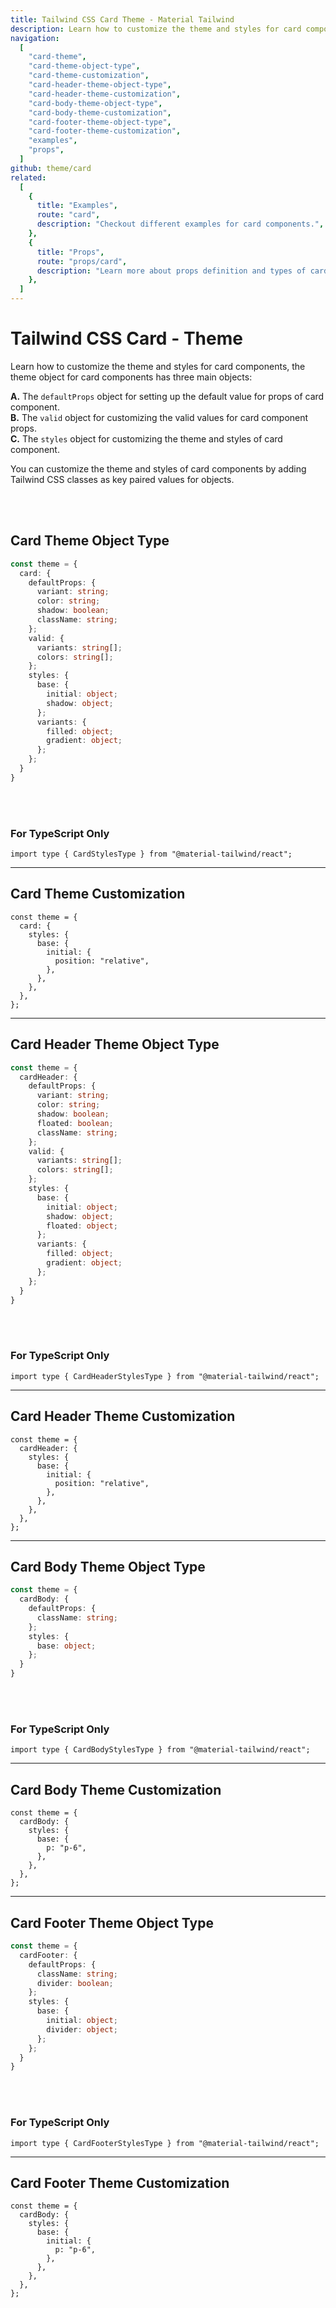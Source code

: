 ```yaml
---
title: Tailwind CSS Card Theme - Material Tailwind
description: Learn how to customize the theme and styles for card components.
navigation:
  [
    "card-theme",
    "card-theme-object-type",
    "card-theme-customization",
    "card-header-theme-object-type",
    "card-header-theme-customization",
    "card-body-theme-object-type",
    "card-body-theme-customization",
    "card-footer-theme-object-type",
    "card-footer-theme-customization",
    "examples",
    "props",
  ]
github: theme/card
related:
  [
    {
      title: "Examples",
      route: "card",
      description: "Checkout different examples for card components.",
    },
    {
      title: "Props",
      route: "props/card",
      description: "Learn more about props definition and types of card components.",
    },
  ]
---
```


# Tailwind CSS Card - Theme

<span id="card-theme" className="scroll-mt-48" />

Learn how to customize the theme and styles for card components, the theme object for card components has three main objects:

**A.** The <Code>defaultProps</Code> object for setting up the default value for props of card component.<br />
**B.** The <Code>valid</Code> object for customizing the valid values for card component props.<br />
**C.** The <Code>styles</Code> object for customizing the theme and styles of card component.<br />

You can customize the theme and styles of card components by adding Tailwind CSS classes as key paired values for objects.

<br />
<br />

## Card Theme Object Type

<span id="card-theme-object-type" className="scroll-mt-48" />

```ts
const theme = {
  card: {
    defaultProps: {
      variant: string;
      color: string;
      shadow: boolean;
      className: string;
    };
    valid: {
      variants: string[];
      colors: string[];
    };
    styles: {
      base: {
        initial: object;
        shadow: object;
      };
      variants: {
        filled: object;
        gradient: object;
      };
    };
  }
}
```

<br />
<br />

### For TypeScript Only

```tsx
import type { CardStylesType } from "@material-tailwind/react";
```

---

## Card Theme Customization

<span id="card-theme-customization" className="scroll-mt-48" />

```tsx
const theme = {
  card: {
    styles: {
      base: {
        initial: {
          position: "relative",
        },
      },
    },
  },
};
```

---

## Card Header Theme Object Type

<span id="card-header-theme-object-type" className="scroll-mt-48" />

```ts
const theme = {
  cardHeader: {
    defaultProps: {
      variant: string;
      color: string;
      shadow: boolean;
      floated: boolean;
      className: string;
    };
    valid: {
      variants: string[];
      colors: string[];
    };
    styles: {
      base: {
        initial: object;
        shadow: object;
        floated: object;
      };
      variants: {
        filled: object;
        gradient: object;
      };
    };
  }
}
```

<br />
<br />

### For TypeScript Only

```tsx
import type { CardHeaderStylesType } from "@material-tailwind/react";
```

---

## Card Header Theme Customization

<span id="card-header-theme-customization" className="scroll-mt-48" />

```tsx
const theme = {
  cardHeader: {
    styles: {
      base: {
        initial: {
          position: "relative",
        },
      },
    },
  },
};
```

---

## Card Body Theme Object Type

<span id="card-body-theme-object-type" className="scroll-mt-48" />

```ts
const theme = {
  cardBody: {
    defaultProps: {
      className: string;
    };
    styles: {
      base: object;
    };
  }
}
```

<br />
<br />

### For TypeScript Only

```tsx
import type { CardBodyStylesType } from "@material-tailwind/react";
```

---

## Card Body Theme Customization

<span id="card-body-theme-customization" className="scroll-mt-48" />

```tsx
const theme = {
  cardBody: {
    styles: {
      base: {
        p: "p-6",
      },
    },
  },
};
```

---

## Card Footer Theme Object Type

<span id="card-footer-theme-object-type" className="scroll-mt-48" />

```ts
const theme = {
  cardFooter: {
    defaultProps: {
      className: string;
      divider: boolean;
    };
    styles: {
      base: {
        initial: object;
        divider: object;
      };
    };
  }
}
```

<br />
<br />

### For TypeScript Only

```tsx
import type { CardFooterStylesType } from "@material-tailwind/react";
```

---

## Card Footer Theme Customization

<span id="card-footer-theme-customization" className="scroll-mt-48" />

```tsx
const theme = {
  cardBody: {
    styles: {
      base: {
        initial: {
          p: "p-6",
        },
      },
    },
  },
};
```

<span id="examples" className="scroll-mt-48" />
<span id="props" className="scroll-mt-48" />
